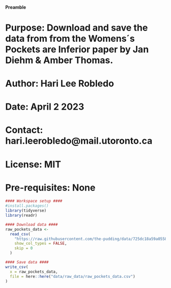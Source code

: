 #### Preamble ####
# Purpose: Download and save the data from from the Womens´s Pockets are Inferior paper by Jan Diehm & Amber Thomas. 
# Author: Hari Lee Robledo
# Date: April 2 2023 
# Contact: hari.leerobledo@mail.utoronto.ca 
# License: MIT
# Pre-requisites: None

```r
#### Workspace setup ####
#install.packages()
library(tidyverse)
library(readr)
```

``` r
#### Download data ####
raw_pockets_data <-
  read_csv(
    "https://raw.githubusercontent.com/the-pudding/data/725dc18a59a055891dee25e85652f416b0065bdd/pockets/measurements.csv",
    show_col_types = FALSE,
    skip = 0
  )

```


```r
#### Save data ####
write_csv(
  x = raw_pockets_data,
  file = here::here("data/raw_data/raw_pockets_data.csv")
)
```


